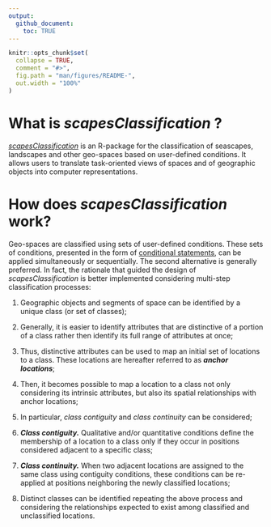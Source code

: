 ```yaml
---
output: 
  github_document:
    toc: TRUE
---
```


<!-- README.md is generated from README.Rmd. Please edit that file -->

```r
knitr::opts_chunk$set(
  collapse = TRUE,
  comment = "#>",
  fig.path = "man/figures/README-",
  out.width = "100%"
)
```


# What is _scapesClassification_ ?
[_scapesClassification_](https://github.com/ghTaranto/scapesClassification "GitHub repository") is an R-package for the classification of seascapes, landscapes and other geo-spaces based on user-defined conditions. It allows users to translate task-oriented views of spaces and of geographic objects into computer representations. 

# How does _scapesClassification_ work?
Geo-spaces are classified using sets of user-defined conditions. These sets of conditions, presented in the form of [conditional statements](https://en.wikipedia.org/wiki/Conditional_(computer_programming) "Wikipedia definition"), can be applied simultaneously or sequentially. The second alternative is generally preferred. In fact, the rationale that guided the design of _scapesClassification_ is better implemented considering multi-step classification processes:

1. Geographic objects and segments of space can be identified by a unique class (or set of classes); 

2. Generally, it is easier to identify attributes that are distinctive of a portion of a class rather then identify its full range of attributes at once;

3. Thus, distinctive attributes can be used to map an initial set of locations to a class. These locations are hereafter referred to as ___anchor locations___;

4. Then, it becomes possible to map a location to a class not only considering its intrinsic attributes, but also its spatial relationships with anchor locations;

5. In particular, _class contiguity_ and _class continuity_ can be considered;

6. ___Class contiguity.___ Qualitative and/or quantitative conditions define the membership of a location to a class only if they occur in positions considered adjacent to a specific class;

7. ___Class continuity.___ When two adjacent locations are assigned to the same class using contiguity conditions, these conditions can be re-applied at positions neighboring the newly classified locations;

8. Distinct classes can be identified repeating the above process and considering the relationships expected to exist among classified and unclassified locations.
